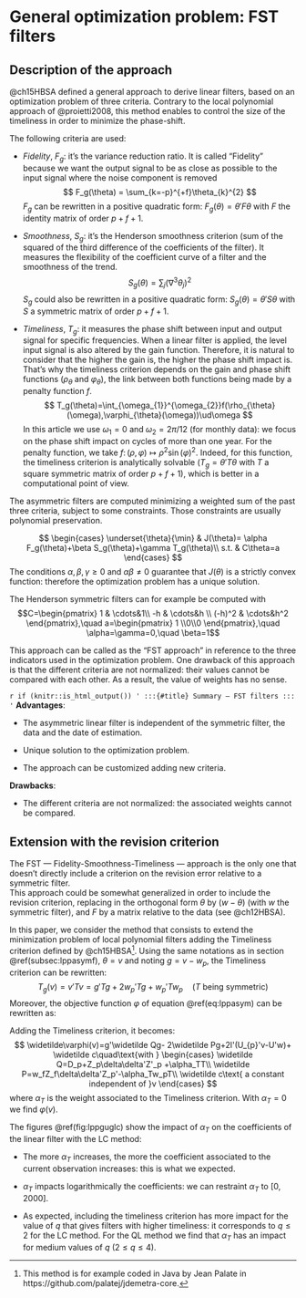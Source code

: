 
# General optimization problem: FST filters {#sec:GuggemosEtAl}

## Description of the approach

@ch15HBSA defined a general approach to derive linear filters, based on an optimization problem of three criteria. 
Contrary to the local polynomial approach of @proietti2008, this method enables to control the size of the timeliness in order to minimize the phase-shift.

The following criteria are used:

- *Fidelity*, $F_g$: it's the variance reduction ratio. It is called "Fidelity" because we want the output signal to be as close as possible to the input signal where the noise component is removed
$$
F_g(\theta) = \sum_{k=-p}^{+f}\theta_{k}^{2}
$$
$F_g$ can be rewritten in a positive quadratic form: $F_g(\theta)=\theta'F\theta$ with $F$ the identity matrix of order $p+f+1$.

- *Smoothness*, $S_g$: it's the Henderson smoothness criterion (sum of the squared of the third difference of the coefficients of the filter). 
It measures the flexibility of the coefficient curve of a filter and the smoothness of the trend.
$$
S_g(\theta) = \sum_{j}(\nabla^{3}\theta_{j})^{2}
$$
$S_g$ could also be rewritten in a positive quadratic form: $S_g(\theta)=\theta'S\theta$ with $S$ a symmetric matrix of order $p+f+1$.


- *Timeliness*, $T_g$: it measures the phase shift between input and output signal for specific frequencies. 
When a linear filter is applied, the level input signal is also altered by the gain function. 
Therefore, it is natural to consider that the higher the gain is, the higher the phase shift impact is. 
That's why the timeliness criterion depends on the gain and phase shift functions ($\rho_\theta$ and $\varphi_{\theta}$), the link between both functions being made by a penalty function $f$.
$$
T_g(\theta)=\int_{\omega_{1}}^{\omega_{2}}f(\rho_{\theta}(\omega),\varphi_{\theta}(\omega))\ud\omega
$$
In this article we use $\omega_1=0$ and $\omega_2=2\pi/12$ (for monthly data): we focus on the phase shift impact on cycles of more than one year.
For the penalty function, we take $f\colon(\rho,\varphi)\mapsto\rho^2\sin(\varphi)^2$. 
Indeed, for this function, the timeliness criterion is analytically solvable ($T_g=\theta'T\theta$ with $T$ a square symmetric matrix of order $p+f+1$), which is better in a computational point of view.

The asymmetric filters are computed minimizing a weighted sum of the past three criteria, subject to some constraints. Those constraints are usually polynomial preservation.

$$
\begin{cases}
\underset{\theta}{\min} & J(\theta)=
\alpha F_g(\theta)+\beta S_g(\theta)+\gamma T_g(\theta)\\
s.t. & C\theta=a
\end{cases}
$$
The conditions $\alpha,\beta,\gamma\geq 0\text{ and }\alpha\beta\ne 0$ guarantee that $J(\theta)$ is a strictly convex function: therefore the optimization problem has a unique solution.

The Henderson symmetric filters can for example be computed with 
$$C=\begin{pmatrix}
1 & \cdots&1\\
-h & \cdots&h \\
(-h)^2 & \cdots&h^2
\end{pmatrix},\quad
a=\begin{pmatrix}
1 \\0\\0
\end{pmatrix},\quad
\alpha=\gamma=0,\quad
\beta=1$$

This approach can be called as the "FST approach" in reference to the three indicators used in the optimization problem.
One drawback of this approach is that the different criteria are not normalized: their values cannot be compared with each other.
As a result, the value of weights has no sense.

:::: {.summary_box data-latex="{FST filters}"}
`r if (knitr::is_html_output()) '
:::{#title}
Summary — FST filters
:::
'`
**Advantages**:

- The asymmetric linear filter is independent of the symmetric filter, the data and the date of estimation.

- Unique solution to the optimization problem.

- The approach can be customized adding new criteria.

**Drawbacks**:

- The different criteria are not normalized: the associated weights cannot be compared.
::::

## Extension with the revision criterion

The FST --- Fidelity-Smoothness-Timeliness --- approach is the only one that doesn't directly include a criterion on the revision error relative to a symmetric filter.  
This approach could be somewhat generalized in order to include the revision criterion, replacing in the orthogonal form $\theta$ by $(w-\theta)$ (with $w$ the symmetric filter), and $F$ by a matrix relative to the data (see @ch12HBSA).

In this paper, we consider the method that consists to extend the minimization problem of local polynomial filters adding the Timeliness criterion defined by @ch15HBSA^[This method is for example coded in Java by Jean Palate in https://github.com/palatej/jdemetra-core.].
Using the same notations as in section \@ref(subsec:lppasymf), $\theta=v$ and noting $g=v-w_p$, the Timeliness criterion can be rewritten:
$$
T_g(v)=v'Tv=g'Tg+2w_p'Tg+w_p'Tw_p
\quad(T\text{ being symmetric)}
$$
Moreover, the objective function $\varphi$ of equation \@ref(eq:lppasym) can be rewritten as:
\begin{align*}
\varphi(v)&=(v-w_{p})'D_{p}(v-w_{p})+
  w_{f}'D_{f}w_{f}+
  [\delta'(Z_{p}'v-Z'w)]^{2}+
2l'(U_{p}'v-U'w)\\
&=g'Qg-2Pg+2l'(U_{p}'v-U'w)+c\quad\text{with }
\begin{cases}
Q=D_p+Z_p\delta\delta'Z'_p \\
P=w_fZ_f\delta\delta'Z_p'\\
c\text{ a constant independent of }v
\end{cases}
\end{align*}

Adding the Timeliness criterion, it becomes:
$$
\widetilde\varphi(v)=g'\widetilde Qg-
2\widetilde Pg+2l'(U_{p}'v-U'w)+
\widetilde c\quad\text{with }
\begin{cases}
\widetilde Q=D_p+Z_p\delta\delta'Z'_p +\alpha_TT\\
\widetilde P=w_fZ_f\delta\delta'Z_p'-\alpha_Tw_pT\\
\widetilde c\text{ a constant independent of }v
\end{cases}
$$
where $\alpha_T$ is the weight associated to the Timeliness criterion. With $\alpha_T=0$ we find $\varphi(v)$.

The figures \@ref(fig:lppguglc) show the impact of $\alpha_T$ on the coefficients of the linear filter with the LC method:

- The more $\alpha_T$ increases, the more the coefficient associated to the current observation increases: this is what we expected.

- $\alpha_T$ impacts logarithmically the coefficients: we can restraint $\alpha_T$ to $[0,2000]$.

- As expected, including the timeliness criterion has more impact for the value of $q$ that gives filters with higher timeliness: it corresponds to $q\leq2$ for the LC method. 
For the QL method we find that $\alpha_T$ has an impact for medium values of $q$ ($2\leq q\leq4$).


\begin{figure}[!ht]
\animategraphics[autoplay,loop,width=\textwidth,controls]{0.5}{img/lppgug_lc_q}{0}{5} 
\caption{Impact of the timeliness weight ($\alpha_T$) on the coefficients of the local polynomial filter with the LC method with $h=6$, $R=3.5$ and the Henderson kernel.
}\label{fig:lppguglc}\footnotesize
\emph{Note: to see the animation, the PDF must be open with Acrobat Reader, KDE Okular, PDF-XChange or Foxit Reader. 
Otherwise you will only be able to see the results for $q=0$.}
\end{figure}
